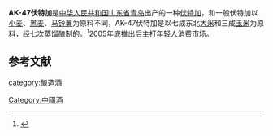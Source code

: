 '''AK-47伏特加'''是[[中华人民共和国|中华人民共和国]][[山东省|山东省]][[青岛|青岛]]出产的一种[[伏特加|伏特加]]，和一般伏特加以[[小麦|小麦]]、[[黑麦|黑麦]]、[[马铃薯|马铃薯]]为原料不同，AK-47伏特加是以七成东北[[大米|大米]]和三成[[玉米|玉米]]为原料，经七次蒸馏酿制的。<ref name=ls1>{{cite web|url=http://hb.sina.com.cn/news/qy/2013-10-09/0808110264.html |title=国产伏特加洋人捧|language=Zh-hans|accessdate=2013年10月9日}}</ref>2005年底推出后主打年轻人消费市场。

==参考文献==
{{reflist}}
{{饮料小作品}}
{{中華酒文化}}

[[category:酿造酒|category:酿造酒]]
[[Category:中國酒|Category:中國酒]]